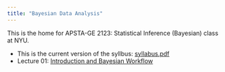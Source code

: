 ```yaml
---
title: "Bayesian Data Analysis"
---
```


This is the home for APSTA-GE 2123: Statistical Inference (Bayesian) class at NYU.

-   This is the current version of the syllbus: [syllabus.pdf](bayes-course/syllabus.pdf)
-   Lecture 01: [Introduction and Bayesian Workflow](bayes-course/01-lecture/01-lecture.html)

